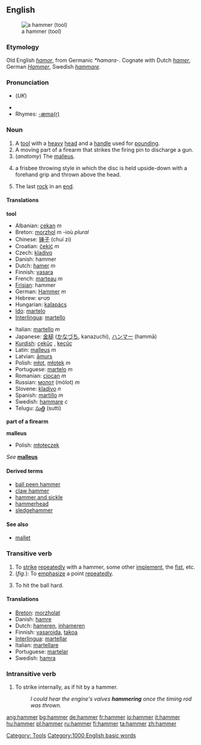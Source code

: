 {{see|Hammer}}
==English==
{{wikipedia}}
[[Image:Framing hammer.jpg|thumb|a hammer (tool)]]
===Etymology===
Old English ''[[hamor]]'', from Germanic ''*hamara-''.  Cognate with Dutch ''[[hamer]]'', German ''[[Hammer]]'', Swedish ''[[hammare]]''.

===Pronunciation===
*{{IPA|/ˈhæmə/}} (''UK'')
*{{audio|en-us-hammer.ogg|Audio (US)}}
*Rhymes: [[Rhymes:English:-æmə(r)|-æmə(r)]]

===Noun===
{{en-noun}}

# A [[tool]] with a [[heavy]] [[head]] and a [[handle]] used for [[pounding]].
# A moving part of a firearm that strikes the firing pin to discharge a gun.
# (''anatomy'') The [[malleus]].
# {{cattag|Ultimate Frisbee}} a frisbee throwing style in which the disc is held upside-down with a forehand grip and thrown above the head. 
# {{curling}} The last [[rock]] in an [[end]].

====Translations====
'''tool'''
{{top}}
*Albanian: [[çekan]] ''m''
*Breton: [[morzhol]] ''m'' -ioù ''plural''
*Chinese: [[锤子]] (chuí zi)
*Croatian: [[čekić]] ''m''
*Czech: [[kladivo]] {{n}}
*Danish: hammer
*Dutch: [[hamer]] ''m''
*Finnish: [[vasara]]
*French: [[marteau]] ''m''
*[[Frisian]]: hammer
*German: [[Hammer]] ''m''
*Hebrew: פטיש
*Hungarian: [[kalapács]]
*[[Ido]]: [[martelo]]
*[[Interlingua]]: [[martello]]
{{mid}}
*Italian: [[martello]] ''m''
*Japanese: [[金槌]] ([[かなづち]], kanazuchi), [[ハンマー]] (hammā)
*[[Kurdish]]: [[çekûç]] {{m}}, [[keçûç]] {{m}}
*Latin: [[malleus]] ''m''
*Latvian: [[āmurs]] {{m}}
*Polish: [[młot]], [[młotek]] ''m''
*Portuguese: [[martelo]] ''m''
*Romanian: [[ciocan]] ''m''
*Russian: [[молот]] (mólot) ''m''
*Slovene: [[kladivo]] ''n''
*Spanish: [[martillo]] ''m''
*Swedish: [[hammare]] ''c''
*Telugu: [[సుత్తి]] (sutti)
{{bottom}}

'''part of a firearm'''
{{top}}
{{mid}}
{{bottom}}


'''malleus'''
*Polish: [[młoteczek]]

''See'' '''[[malleus]]'''

====Derived terms====
*[[ball peen hammer]]
*[[claw hammer]]
*[[hammer and sickle]]
*[[hammerhead]]
*[[sledgehammer]]

====See also====
*[[mallet]]

===Transitive verb===
{{en-verb}}

# To [[strike]] [[repeatedly]] with a hammer, some other [[implement]], the [[fist]], etc.
# (''fig.''): To [[emphasize]] a point [[repeatedly]].
# {{baseball}} To hit the ball hard. <!-- This applies to anything, not just a baseball-->

====Translations====
{{rfc-trans}}
*[[Breton]]: [[morzholat]]
*Danish: [[hamre]]
*Dutch: [[hameren]], [[inhameren]]
*Finnish: [[vasaroida]], [[takoa]]
*[[Interlingua]]: [[martellar]]
*Italian: [[martellare]]
*Portuguese: [[martelar]]
*Swedish: [[hamra]]

===Intransitive verb===
{{en-verb}}

# To strike internally, as if hit by a hammer.
#:''I could hear the engine's valves '''hammering''' once the timing rod was thrown.''

[[Category: Tools]]
[[Category:1000 English basic words]]

[[ang:hammer]]
[[bg:hammer]]
[[de:hammer]]
[[fr:hammer]]
[[io:hammer]]
[[it:hammer]]
[[hu:hammer]]
[[pl:hammer]]
[[ru:hammer]]
[[fi:hammer]]
[[ta:hammer]]
[[zh:hammer]]